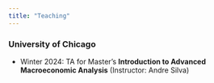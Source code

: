 ```yaml
---
title: "Teaching"
---
```


### University of Chicago

<ul style="list-style-type:disc;">
<li>Winter 2024: TA for Master's **Introduction to Advanced Macroeconomic Analysis** (Instructor: Andre Silva)</li>
</ul>
